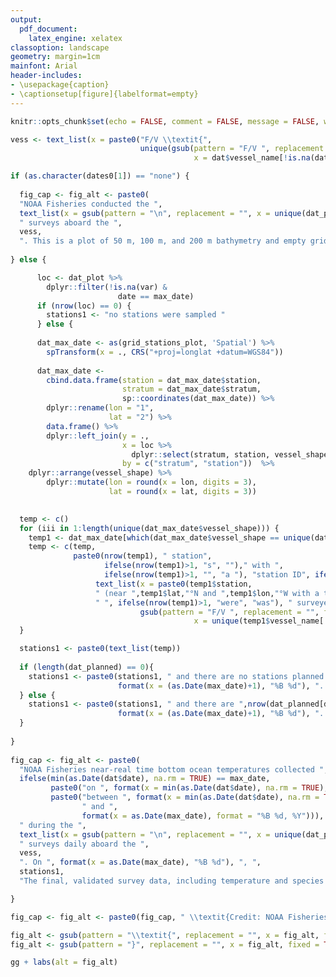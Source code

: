 ```yaml
---
output:
  pdf_document:
    latex_engine: xelatex
classoption: landscape
geometry: margin=1cm
mainfont: Arial
header-includes:
- \usepackage{caption}
- \captionsetup[figure]{labelformat=empty}
---
```

\fontsize{12}{22}
\fontseries{b}
\selectfont
\pagenumbering{gobble}

```r
knitr::opts_chunk$set(echo = FALSE, comment = FALSE, message = FALSE, warning = FALSE, error = FALSE)
```

```r

vess <- text_list(x = paste0("F/V \\textit{",
                             unique(gsub(pattern = "F/V ", replacement = "", fixed = TRUE, 
                                         x = dat$vessel_name[!is.na(dat$vessel_name)])),"}"))

if (as.character(dates0[1]) == "none") {
  
  fig_cap <- fig_alt <- paste0(
  "NOAA Fisheries conducted the ", 
  text_list(x = gsub(pattern = "\n", replacement = "", x = unique(dat_plot$reg_lab[!is.na(dat$reg_shapefile)]))),
  " surveys aboard the ",
  vess,
  ". This is a plot of 50 m, 100 m, and 200 m bathymetry and empty grid of stations.")
  
} else {

      loc <- dat_plot %>% 
        dplyr::filter(!is.na(var) & 
                        date == max_date) 
      if (nrow(loc) == 0) {
        stations1 <- "no stations were sampled "
      } else {
        
      dat_max_date <- as(grid_stations_plot, 'Spatial') %>%
        spTransform(x = ., CRS("+proj=longlat +datum=WGS84"))
      
      dat_max_date <- 
        cbind.data.frame(station = dat_max_date$station, 
                         stratum = dat_max_date$stratum, 
                         sp::coordinates(dat_max_date)) %>% 
        dplyr::rename(lon = "1", 
                      lat = "2") %>%
        data.frame() %>%
        dplyr::left_join(y = ., 
                         x = loc %>% 
                           dplyr::select(stratum, station, vessel_shape, vessel_name, date, var_bin), 
                         by = c("stratum", "station"))  %>%
    dplyr::arrange(vessel_shape) %>% 
        dplyr::mutate(lon = round(x = lon, digits = 3), 
                      lat = round(x = lat, digits = 3))
        

  temp <- c()
  for (iii in 1:length(unique(dat_max_date$vessel_shape))) {
    temp1 <- dat_max_date[which(dat_max_date$vessel_shape == unique(dat_max_date$vessel_shape)[iii]),]
    temp <- c(temp, 
              paste0(nrow(temp1), " station",
                     ifelse(nrow(temp1)>1, "s", "")," with ",
                     ifelse(nrow(temp1)>1, "", "a "), "station ID", ifelse(nrow(temp1)>1, "s", ""), " of ",
                   text_list(x = paste0(temp1$station,
                   " (near ",temp1$lat,"°N and ",temp1$lon,"°W with a temperature of ",temp1$var_bin,"°C)")), 
                   " ", ifelse(nrow(temp1)>1, "were", "was"), " surveyed by the F/V \\textit{",
                             gsub(pattern = "F/V ", replacement = "", fixed = TRUE,
                                         x = unique(temp1$vessel_name[!is.na(temp1$vessel_name)])),"}") )
  }

  stations1 <- paste0(text_list(temp))
  
  if (length(dat_planned) == 0){
    stations1 <- paste0(stations1, " and there are no stations planned for ", 
                        format(x = (as.Date(max_date)+1), "%B %d"), ". ")
  } else {
    stations1 <- paste0(stations1, " and there are ",nrow(dat_planned[dat_planned$planned == "Y",])," stations planned for ", 
                        format(x = (as.Date(max_date)+1), "%B %d"), ". ")
  }
  
}
  
fig_cap <- fig_alt <- paste0(
  "NOAA Fisheries near-real time bottom ocean temperatures collected ", 
  ifelse(min(as.Date(dat$date), na.rm = TRUE) == max_date, 
         paste0("on ", format(x = min(as.Date(dat$date), na.rm = TRUE), "%B %d, %Y")), 
         paste0("between ", format(x = min(as.Date(dat$date), na.rm = TRUE), "%B %d"), 
                " and ", 
                format(x = as.Date(max_date), format = "%B %d, %Y"))), 
  " during the ",
  text_list(x = gsub(pattern = "\n", replacement = "", x = unique(dat_plot$reg_lab[!is.na(dat$reg_shapefile)]))),
  " surveys daily aboard the ",
  vess,
  ". On ", format(x = as.Date(max_date), "%B %d"), ", ",
  stations1, 
  "The final, validated survey data, including temperature and species collected at each station among other observations, will be made publicly accessible about a month after the survey is complete on the Fisheries One Stop Shop (FOSS; https://www.fisheries.noaa.gov/foss/f?p=215:200:1899488600966:Mail:NO:::) platform. While we expect the data presented here will not need to be improved upon, it is raw and has not been through our robust data quality checking process.")

}

fig_cap <- fig_alt <- paste0(fig_cap, " \\textit{Credit: NOAA Fisheries}")

fig_alt <- gsub(pattern = "\\textit{", replacement = "", x = fig_alt, fixed = TRUE)
fig_alt <- gsub(pattern = "}", replacement = "", x = fig_alt, fixed = TRUE)

```

```r
gg + labs(alt = fig_alt)
```


